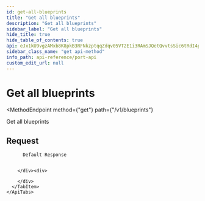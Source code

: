 ```yaml
---
id: get-all-blueprints
title: "Get all blueprints"
description: "Get all blueprints"
sidebar_label: "Get all blueprints"
hide_title: true
hide_table_of_contents: true
api: eJx1kU9vgzAMxb8K8pkB3RFNkzptqqZdqv05VT2E1i3RAmSJQetQvvtsSic6tRdI4p9fnl96ILX3kK/gwbRona7JwzoGj5vWaTpwpYcClUMnkEO1zYsJGZh16G1Te2SZHm6zTH5b9BunLemmhhwecadaQ9HrSEII8T9kgRQpY6KJeAwVUtlsubpH4q1VVPIm7WbpGebRdej84LV1hpGSyPo8TZXViaf9TTZLWMI2jhLdQJgM+LYpsTpaP43ZAx0ssgp3v+CBL6hVJft5y3ac/lGD5xi0GC85Eu6SiXS9a4Z2TUb4Jd8XzZfPjIq/46CzJANmbeOpUrXgo/rFBM5C+jNG+E2pNYoNsNQwcj+ms4Juxn3F2WuWfJmU+r5QHj+cCUGOv1p08sK87JTTqhDXq3WYBL94emc11Yr0NJfPIZdxIbmfSrWcd4qvvxDYAA/fEF9pueO8Ik79/g8/Vq42jPmfaIlkHUL4BZr59Iw=
sidebar_class_name: "get api-method"
info_path: api-reference/port-api
custom_edit_url: null
---
```



<h1
  className={"openapi__heading"}
>
  Get all blueprints
</h1>

<MethodEndpoint
  method={"get"}
  path={"/v1/blueprints"}
>
  
</MethodEndpoint>



Get all blueprints

## Request

<div>
  <div>
    <ApiTabs
      label={undefined}
      id={undefined}
    >
      <TabItem
        label={"200"}
        value={"200"}
      >
        <div>
          
          
          Default Response
          
          
        </div><div>
          
        </div>
      </TabItem>
    </ApiTabs>
  </div>
</div>
      